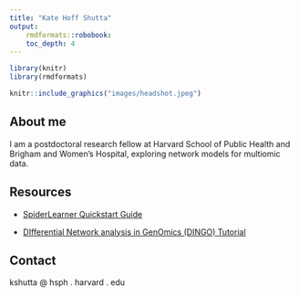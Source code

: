 ```yaml
---
title: "Kate Hoff Shutta"
output:
    rmdformats::robobook:
    toc_depth: 4
---
```

```R
library(knitr)
library(rmdformats)
```


```R
knitr::include_graphics("images/headshot.jpeg")
```

## About me

I am a postdoctoral research fellow at Harvard School of Public Health and Brigham and Women's Hospital, exploring network models for multiomic data.

## Resources 

+ [SpiderLearner Quickstart Guide](https://katehoffshutta.github.io/web/SpiderLearner/SpiderLearnerQuickStart.html)

+ [DIfferential Network analysis in GenOmics (DINGO) Tutorial](https://katehoffshutta.github.io/tutorials/20220311_dingoTutorial.html) 

## Contact

kshutta @ hsph . harvard . edu